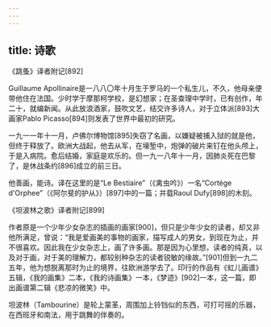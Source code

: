 ```yaml
---
---
---
```

title: 诗歌
---




《跳蚤》译者附记[892]


Guillaume Apollinaire是一八八〇年十月生于罗马的一个私生儿，不久，他母亲便带他住在法国。少时学于摩那柯学校，是幻想家；在圣查理中学时，已有创作，年二十，就编新闻。从此放浪酒家，鼓吹文艺，结交许多诗人，对于立体派[893]大画家Pablo Picasso[894]则发表了世界中最初的研究。

一九一一年十一月，卢佛尔博物馆[895]失窃了名画，以嫌疑被捕入狱的就是他，但终于释放了。欧洲大战起，他去从军，在壕堑中，炮弹的破片来钉在他头颅上，于是入病院。愈后结婚，家庭是欢乐的。但一九一八年十一月，因肺炎死在巴黎了，是休战条约[896]成立的前三日。

他善画，能诗。译在这里的是“Le Bestiaire”（《禽虫吟》）一名“Cortége d'Orphee”（《阿尔斐的护从》）[897]中的一篇；并载Raoul Dufy[898]的木刻。





《坦波林之歌》译者附记[899]


作者原是一个少年少女杂志的插画的画家[900]，但只是少年少女的读者，却又非他所满足，曾说：“我是爱画美的事物的画家，描写成人的男女，到现在为止，并不很喜欢。因此我在少女杂志上，画了许多画。那是因为心里想，读者的纯真，以及对于画，对于美的理解力，都较别种杂志的读者锐敏的缘故。”[901]但到一九二五年，他为想脱离那时为止的境界，往欧洲游学去了。印行的作品有《虹儿画谱》五辑，《我的画集》二本，《我的诗画集》一本，《梦迹》[902]一本，这一篇，即出画谱第二辑《悲凉的微笑》中。

坦波林（Tambourine）是轮上蒙革，周围加上铃铛似的东西，可打可摇的乐器，在西班牙和南法，用于跳舞的伴奏的。